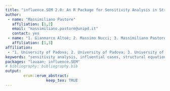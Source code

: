 ```yaml
---
title: "influence.SEM 2.0: An R Package for Sensitivity Analysis in Structural Equation Models"
author:
 - name: "Massimiliano Pastore"
   affiliation: [1,2]
   email: "massimiliano.pastore@unipd.it"
   contact: yes
 - name: "1. Gianmarco Altoè; 2. Massimo Nucci; 3. Massimiliano Pastore"
   affiliation: [1,3]
affiliation:
 - "1. University of Padova; 2. University of Padova; 3. University of Padova"
keywords: "sensitivity analysis, influential cases, structural equation models"
packages: "lavaan; influence.SEM"
# bibliography: bibliography.bib
output:  
        erum::erum_abstract:
                  keep_tex: TRUE
---
```


\documentclass{article}
 
\begin{document}
  The \texttt{R} package \texttt{influence.SEM 2.0} provides tools to perform sensitivity analysis in Structural Equation Models (SEM). Despite SEM are widely used by researchers in the social and behavioral sciences, the application of associated case-diagnostic tools (i.e., sensitivity analysis) have received limited attention and understanding in practice. Sensitivity analysis provides information regarding the impact of single cases on parameter estimates and goodness of fit of the model, thus supporting the researcher in the interpretation of results. In this paper, we present an easy-to-use \texttt{R}-package yielding several measures of case influence for SEM via two applications to real data. We discuss the utility of detecting influential cases in SEM, provide recommendations for the use of measures of case influence, and give suggestions on how this analysis can be usefully employed in combination with other statistical techniques. 
 \end{document}

**References**

NA
